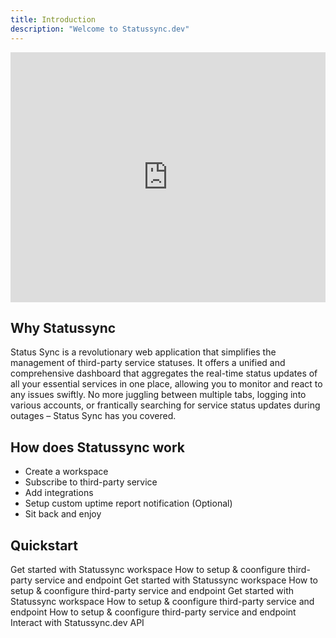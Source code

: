 ```yaml
---
title: Introduction
description: "Welcome to Statussync.dev"
---
```


<iframe width="100%" height="400" src="https://www.youtube.com/embed/M46FOIA44aI?si=6AF4_Kxz91SMzO-1" frameBorder="0" allow="accelerometer; autoplay; encrypted-media; gyroscope; picture-in-picture" allowFullScreen></iframe>

## Why Statussync

Status Sync is a revolutionary web application that simplifies the management of third-party service statuses. It offers a unified and comprehensive dashboard that aggregates the real-time status updates of all your essential services in one place, allowing you to monitor and react to any issues swiftly. No more juggling between multiple tabs, logging into various accounts, or frantically searching for service status updates during outages – Status Sync has you covered.

## How does Statussync work

- Create a workspace
- Subscribe to third-party service
- Add integrations
- Setup custom uptime report notification (Optional)
- Sit back and enjoy

## Quickstart

<CardGroup cols={2}>
  <Card
    title="Workspace"
    href="/quickstarts/workspace"
    >
    Get started with Statussync workspace

  </Card>
  <Card
    title="Third-party service"
    href="/quickstarts/service"
    >
    How to setup & coonfigure third-party service and endpoint
  </Card>
  <Card
    title="Incidents"
    href="/quickstarts/incidents"
    >
    Get started with Statussync workspace

  </Card>
  <Card
    title="Integration"
    href="/quickstarts/integration"
    >
    How to setup & coonfigure third-party service and endpoint
  </Card>
  <Card
    title="Uptime Report Notification"
    href="/quickstarts/custom-uptime-report-notification"
    >
    Get started with Statussync workspace

  </Card>
  <Card
    title="Team"
    href="/quickstarts/team"
    >
    How to setup & coonfigure third-party service and endpoint
  </Card>
  <Card
    title="Billing"
    href="/quickstarts/billing"
    >
    How to setup & coonfigure third-party service and endpoint
  </Card>
  <Card
    title="Api"
    href="/quickstarts/api"
    >
    Interact with Statussync.dev API
  </Card>
</CardGroup>
